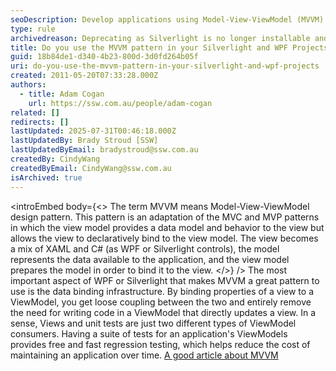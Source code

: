 ```yaml
---
seoDescription: Develop applications using Model-View-ViewModel (MVVM) design pattern to achieve loose coupling and improve maintainability in WPF and Silverlight projects.
type: rule
archivedreason: Deprecating as Silverlight is no longer installable and has been deprecated for 10 years.
title: Do you use the MVVM pattern in your Silverlight and WPF Projects?
guid: 18b84de1-d340-4b23-800d-3d0fd264b05f
uri: do-you-use-the-mvvm-pattern-in-your-silverlight-and-wpf-projects
created: 2011-05-20T07:33:28.000Z
authors:
  - title: Adam Cogan
    url: https://ssw.com.au/people/adam-cogan
related: []
redirects: []
lastUpdated: 2025-07-31T00:46:18.000Z
lastUpdatedBy: Brady Stroud [SSW]
lastUpdatedByEmail: bradystroud@ssw.com.au
createdBy: CindyWang
createdByEmail: CindyWang@ssw.com.au
isArchived: true
---
```


<introEmbed
  body={<>
The term MVVM means Model-View-ViewModel design pattern. This pattern is an adaptation of the MVC and MVP patterns in which the view model provides a data model and behavior to the view but allows the view to declaratively bind to the view model. The view becomes a mix of XAML and C# (as WPF or Silverlight controls), the model represents the data available to the application, and the view model prepares the model in order to bind it to the view.
  </>}
/>
The most important aspect of WPF or Silverlight that makes MVVM a great pattern to use is the data binding infrastructure. By binding properties of a view to a ViewModel, you get loose coupling between the two and entirely remove the need for writing code in a ViewModel that directly updates a view. In a sense, Views and unit tests are just two different types of ViewModel consumers. Having a suite of tests for an application's ViewModels provides free and fast regression testing, which helps reduce the cost of maintaining an application over time.
[A good article about MVVM](http://msdn.microsoft.com/en-us/magazine/dd419663.aspx?WT.mc_id=WDIT-MVP-33518)
